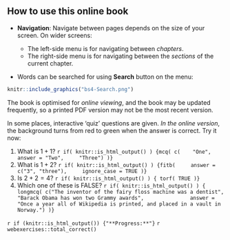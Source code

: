
## How to use this online book {-}

* **Navigation**: Navigate between pages depends on the size of your screen.
On wider screens:

  - The left-side menu is for navigating between *chapters*.
  - The right-side menu is for navigating between the *sections* of the current chapter.

* Words can be searched for using **Search** button on the menu:
  
```r
knitr::include_graphics("bs4-Search.png")
```




::: {.importantBox .important data-latex="{iconmonstr-warning-8-240.png}"}
The book is optimised for *online viewing*,
and the book may be updated frequently,
so a printed PDF version may not be the most recent version.
:::


In some places, 
interactive 'quiz' questions are given.
*In the online version*,
the background turns from red to green when the answer is correct.
Try it now:

1. What is $1+1$?
`r if( knitr::is_html_output() ) {mcq( c(
   "One", 
   answer = "Two", 
   "Three") )}`
1. What is $1+2$?
`r if( knitr::is_html_output() ) {fitb( 
   answer = c("3", "three"), 
   ignore_case = TRUE )}`
1. Is $2 + 2 = 4$?
`r if( knitr::is_html_output() ) { torf( TRUE )}`
1. Which one of these is FALSE?
`r if( knitr::is_html_output() ) { 
   longmcq( c("The inventor of the fairy floss machine was a dentist",
              "Barack Obama has won two Grammy awards",
              answer = "Once a year all of Wikipedia is printed, and placed in a vault in Norway.") )}`

::: {.progressBox .progress}
`r if (knitr::is_html_output()) {"**Progress:**"}`
`r webexercises::total_correct()`
:::
